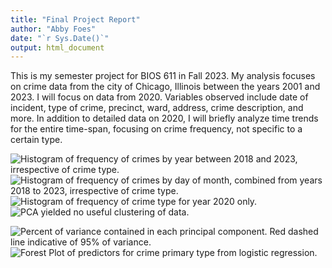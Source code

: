 ```yaml
---
title: "Final Project Report"
author: "Abby Foes"
date: "`r Sys.Date()`"
output: html_document
---
```


This is my semester project for BIOS 611 in Fall 2023. My analysis focuses on crime data from the city of Chicago, Illinois between the years 2001 and 2023. I will focus on data from 2020. Variables observed include date of incident, type of crime, precinct, ward, address, crime description, and more. In addition to detailed data on 2020, I will briefly analyze time trends for the entire time-span, focusing on crime frequency, not specific to a certain type.


![Histogram of frequency of crimes by year between 2018 and 2023, irrespective of crime type.](~/work/figures/histogram_year.png)
![Histogram of frequency of crimes by day of month, combined from years 2018 to 2023, irrespective of crime type.](~/work/figures/histogram_day.png)
![Histogram of frequency of crime type for year 2020 only.](~/work/figures/type_histogram_2020.png)
![PCA yielded no useful clustering of data.](~/work/figures/data_on_pc1_pc2.png)

![Percent of variance contained in each principal component. Red dashed line indicative of 95% of variance.](~/work/figures/variance_by_component.png)
![Forest Plot of predictors for crime primary type from logistic regression.](~/work/figures/fplot.png)
